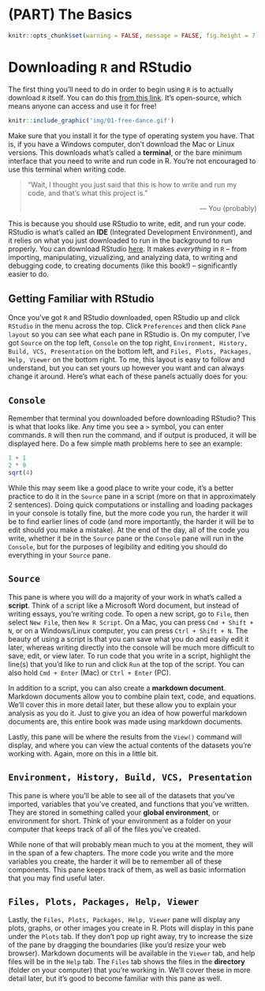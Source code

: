 # (PART) The Basics {-}

```r
knitr::opts_chunk$set(warning = FALSE, message = FALSE, fig.height = 7, fig.width = 12, cache = TRUE)
```

# Downloading `R` and RStudio

The first thing you'll need to do in order to begin using `R` is to actually download `R` itself. You can do this [from this link](https://cran.r-project.org/). It's <span class = 'vocab'>open-source</span>, which means anyone can access and use it for free!

```r
knitr::include_graphic('img/01-free-dance.gif')
```

Make sure that you install it for the type of operating system you have. That is, if you have a Windows computer, don't download the Mac or Linux versions. This downloads what's called a <span class = 'vocab'>**terminal**</span>, or the bare minimum interface that you need to write and run code in R. You're not encouraged to use this terminal when writing code.

> "Wait, I thought you just said that this is how to write and run my code, and that's what this project is."
>
> <div style = "text-align: right"> --- You (probably) </div>

This is because you should use RStudio to write, edit, and run your code. RStudio is what's called an <span class = 'vocab'>**IDE**</span> (Integrated Development Environment), and it relies on what you just downloaded to run in the background to run properly. You can download RStudio [here](https://www.rstudio.com/products/RStudio/). It makes *everything* in `R` --  from importing, manipulating, vizualizing, and analyzing data, to writing and debugging code, to creating documents (like this book!) -- significantly easier to do.

## Getting Familiar with RStudio

Once you've got `R` and RStudio downloaded, open RStudio up and click `RStudio` in the menu across the top. Click `Preferences` and then click `Pane layout` so you can see what each pane in RStudio is. On my computer, I've got `Source` on the top left, `Console` on the top right, `Environment, History, Build, VCS, Presentation` on the bottom left, and `Files, Plots, Packages, Help, Viewer` on the bottom right. To me, this layout is easy to follow and understand, but you can set yours up however you want and can always change it around. Here's what each of these panels actually does for you:

## `Console`

Remember that terminal you downloaded before downloading RStudio? This is what that looks like. Any time you see a `>` symbol, you can enter commands. `R` will then run the command, and if output is produced, it will be displayed here. Do a few simple math problems here to see an example:

```r
1 + 1
2 * 9
sqrt(4)
```

While this may seem like a good place to write your code, it's a better practice to do it in the `Source` pane in a script (more on that in approximately 2 sentences). Doing quick computations or installing and loading packages in your console is totally fine, but the more code you run, the harder it will be to find earlier lines of code (and more importantly, the harder it will be to edit should you make a mistake). At the end of the day, all of the code you write, whether it be in the `Source` pane or the `Console` pane will run in the `Console`, but for the purposes of legibility and editing you should do everything in your `Source` pane.

## `Source` {#src}

This pane is where you will do a majority of your work in what's called a <span class = 'vocab'>**script**</span>. Think of a script like a Microsoft Word document, but instead of writing essays, you're writing code. To open a new script, go to `File`, then select `New File`, then `New R Script`. On a Mac, you can press `Cmd + Shift + N`, or on a Windows/Linux computer, you can press `Ctrl + Shift + N`. The beauty of using a script is that you can save what you do and easily edit it later, whereas writing directly into the console will be much more difficult to save, edit, or view later. To run code that you write in a script, highlight the line(s) that you'd like to run and click `Run` at the top of the script. You can also hold `Cmd + Enter` (Mac) or `Ctrl + Enter` (PC).

In addition to a script, you can also create a <span class = 'vocab'>**markdown document**</span>. Markdown documents allow you to combine plain text, code, and equations. We'll cover this in more detail later, but these allow you to explain your analysis as you do it. Just to give you an idea of how powerful markdown documents are, this entire book was made using markdown documents.

Lastly, this pane will be where the results from the `View()` command will display, and where you can view the actual contents of the datasets you're working with. Again, more on this in a little bit.

<a name = 'env'></a>

## `Environment, History, Build, VCS, Presentation`

This pane is where you'll be able to see all of the datasets that you've imported, variables that you've created, and functions that you've written. They are stored in something called your <span class = 'vocab'>**global environment**</span>, or environment for short. Think of your environment as a folder on your computer that keeps track of all of the files you've created.

While none of that will probably mean much to you at the moment, they will in the span of a few chapters. The more code you write and the more variables you create, the harder it will be to remember all of these components. This pane keeps track of them, as well as basic information that you may find useful later.

## `Files, Plots, Packages, Help, Viewer`

Lastly, the `Files, Plots, Packages, Help, Viewer` pane will display any plots, graphs, or other images you create in R. Plots will display in this pane under the `Plots` tab. If they don't pop up right away, try to increase the size of the pane by dragging the boundaries (like you'd resize your web browser). Markdown documents will be available in the `Viewer` tab, and help files will be in the `Help` tab. The `Files` tab shows the files in the <span class = 'vocab'>**directory**</span> (folder on your computer) that you're working in. We'll cover these in more detail later, but it's good to become familiar with this pane as well.

